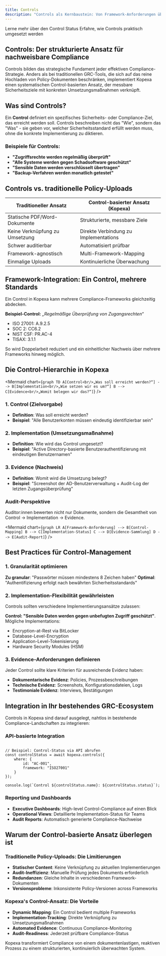 ```yaml
---
title: Controls
description: "Controls als Kernbaustein: Von Framework-Anforderungen über Implementierungen bis hin zu Evidences"
---
```



<Cards>
  <Card title="Status" href="/platform/compliance/controls/status">
    Lerne mehr über den Control Status
  </Card>
  <Card title="Control Implementations" href="/platform/compliance/controls/control-implementations">
    Erfahre, wie Controls praktisch umgesetzt werden
  </Card>
</Cards>

## Controls: Der strukturierte Ansatz für nachweisbare Compliance

Controls bilden das strategische Fundament jeder effektiven Compliance-Strategie. Anders als bei traditionellen GRC-Tools, die sich auf das reine Hochladen von Policy-Dokumenten beschränken, implementiert Kopexa einen systematischen Control-basierten Ansatz, der messbare Sicherheitsziele mit konkreten Umsetzungsmaßnahmen verknüpft.



## Was sind Controls?

Ein **Control** definiert ein spezifisches Sicherheits- oder Compliance-Ziel, das erreicht werden soll. Controls beschreiben nicht das "Wie", sondern das "Was" - sie geben vor, welcher Sicherheitsstandard erfüllt werden muss, ohne die konkrete Implementierung zu diktieren.


### Beispiele für Controls:

- **"Zugriffsrechte werden regelmäßig überprüft"**
- **"Alle Systeme werden gegen Schadsoftware geschützt"**
- **"Sensible Daten werden verschlüsselt übertragen"**
- **"Backup-Verfahren werden monatlich getestet"**


## Controls vs. traditionelle Policy-Uploads

| Traditioneller Ansatz | Control-basierter Ansatz (Kopexa) |
|----------------------|-----------------------------------|
| Statische PDF/Word-Dokumente | Strukturierte, messbare Ziele |
| Keine Verknüpfung zu Umsetzung | Direkte Verbindung zu Implementations |
| Schwer auditierbar | Automatisiert prüfbar |
| Framework-agnostisch | Multi-Framework-Mapping |
| Einmalige Uploads | Kontinuierliche Überwachung |


## Framework-Integration: Ein Control, mehrere Standards

Ein Control in Kopexa kann mehrere Compliance-Frameworks gleichzeitig abdecken.

**Beispiel-Control:** *„Regelmäßige Überprüfung von Zugangsrechten“*
- ISO 27001: A.9.2.5
- SOC 2: CC6.2
- NIST CSF: PR.AC-4
- TISAX: 3.1.1

<Callout>
So wird Doppelarbeit reduziert und ein einheitlicher Nachweis über mehrere Frameworks hinweg möglich.
</Callout>

## Die Control-Hierarchie in Kopexa

<Mermaid
    chart={`
graph TD
  A[Control<br/>„Was soll erreicht werden?“] --> B[Implementation<br/>„Wie setzen wir es um?“]
  B --> C[Evidence<br/>„Womit belegen wir das?“]
`}
 />

### 1. Control (Zielvorgabe)
- **Definition**: Was soll erreicht werden?
- **Beispiel**: "Alle Benutzerkonten müssen eindeutig identifizierbar sein"

### 2. Implementation (Umsetzungsmaßnahme)
- **Definition**: Wie wird das Control umgesetzt?
- **Beispiel**: "Active Directory-basierte Benutzerauthentifizierung mit eindeutigen Benutzernamen"

### 3. Evidence (Nachweis)
- **Definition**: Womit wird die Umsetzung belegt?
- **Beispiel**: "Screenshot der AD-Benutzerverwaltung + Audit-Log der letzten Zugangsüberprüfung"


### Audit-Perspektive

Auditor:innen bewerten nicht nur Dokumente, sondern die Gesamtheit von Control → Implementation → Evidence.

<Mermaid chart={`
graph LR
    A[Framework-Anforderung] --> B[Control-Mapping]
    B --> C[Implementation-Status]
    C --> D[Evidence-Sammlung]
    D --> E[Audit-Report]
`} />




## Best Practices für Control-Management

### 1. Granularität optimieren
**Zu granular**: "Passwörter müssen mindestens 8 Zeichen haben"
**Optimal**: "Authentifizierung erfolgt nach bewährten Sicherheitsstandards"

### 2. Implementation-Flexibilität gewährleisten
Controls sollten verschiedene Implementierungsansätze zulassen:

**Control: "Sensible Daten werden gegen unbefugten Zugriff geschützt"**.
Mögliche Implementations:

- Encryption-at-Rest via BitLocker
- Database-Level-Encryption
- Application-Level-Tokenisierung
- Hardware Security Modules (HSM)


### 3. Evidence-Anforderungen definieren
Jeder Control sollte klare Kriterien für ausreichende Evidenz haben:

- **Dokumentarische Evidenz**: Policies, Prozessbeschreibungen
- **Technische Evidenz**: Screenshots, Konfigurationsdateien, Logs
- **Testimoniale Evidenz**: Interviews, Bestätigungen


## Integration in Ihr bestehendes GRC-Ecosystem

Controls in Kopexa sind darauf ausgelegt, nahtlos in bestehende Compliance-Landschaften zu integrieren:

### API-basierte Integration
```

// Beispiel: Control-Status via API abrufen
const controlStatus = await kopexa.controls({
    where: {
        id: "AC-001",
        framework: "ISO27001"
    }
});

console.log(`Control ${controlStatus.name}: ${controlStatus.status}`);

```


### Reporting und Dashboards
- **Executive Dashboards**: High-level Control-Compliance auf einen Blick
- **Operational Views**: Detaillierte Implementation-Status für Teams
- **Audit Reports**: Automatisch generierte Compliance-Nachweise

## Warum der Control-basierte Ansatz überlegen ist

### Traditionelle Policy-Uploads: Die Limitierungen
- **Statischer Content**: Keine Verknüpfung zu aktuellen Implementierungen
- **Audit-Ineffizienz**: Manuelle Prüfung jedes Dokuments erforderlich
- **Redundanzen**: Gleiche Inhalte in verschiedenen Framework-Dokumenten
- **Versionsprobleme**: Inkonsistente Policy-Versionen across Frameworks


### Kopexa's Control-Ansatz: Die Vorteile

- **Dynamic Mapping**: Ein Control bedient multiple Frameworks
- **Implementation-Tracking**: Direkte Verknüpfung zu Umsetzungsmaßnahmen
- **Automated Evidence**: Continuous Compliance-Monitoring
- **Audit-Readiness**: Jederzeit prüfbare Compliance-Status


<Callout>
Kopexa transformiert Compliance von einem dokumentenlastigen, reaktiven Prozess zu einem strukturierten, kontinuierlich überwachten System.
</Callout>
